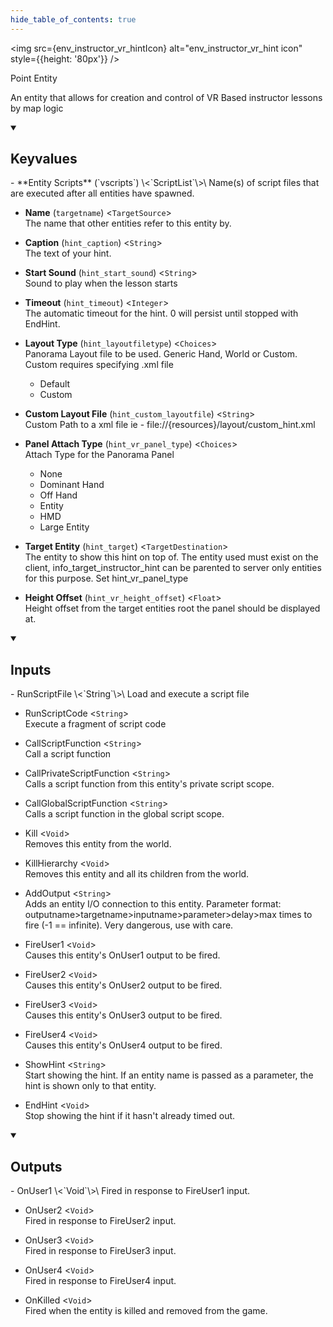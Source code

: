 ```yaml
---
hide_table_of_contents: true
---
```


<!---
!!!!!!
THIS PAGE IS AUTOGENERATED FROM GAME FGD DEFINITIONS!
DO NOT EDIT MANUALLY!
!!!!!!

In order to make edits, you can make an annotation file in /fgd_dump_overrides
-->



<img src={env_instructor_vr_hintIcon} alt="env_instructor_vr_hint icon" style={{height: '80px'}} />

Point Entity

An entity that allows for creation and control of VR Based instructor lessons by map logic

<details open>
<summary><h2>Keyvalues</h2></summary>
- **Entity Scripts** (`vscripts`) \<`ScriptList`\>\
Name(s) of script files that are executed after all entities have spawned.

- **Name** (`targetname`) \<`TargetSource`\>\
The name that other entities refer to this entity by.

- **Caption** (`hint_caption`) \<`String`\>\
The text of your hint.

- **Start Sound** (`hint_start_sound`) \<`String`\>\
Sound to play when the lesson starts

- **Timeout** (`hint_timeout`) \<`Integer`\>\
The automatic timeout for the hint. 0 will persist until stopped with EndHint.

- **Layout Type** (`hint_layoutfiletype`) \<`Choices`\>\
Panorama Layout file to be used.  Generic Hand, World or Custom.  Custom requires specifying .xml file
  - Default 
  - Custom 


- **Custom Layout File** (`hint_custom_layoutfile`) \<`String`\>\
Custom Path to a xml file ie - file://\{resources\}/layout/custom_hint.xml

- **Panel Attach Type** (`hint_vr_panel_type`) \<`Choices`\>\
Attach Type for the Panorama Panel
  - None 
  - Dominant Hand 
  - Off Hand 
  - Entity 
  - HMD 
  - Large Entity 


- **Target Entity** (`hint_target`) \<`TargetDestination`\>\
The entity to show this hint on top of. The entity used must exist on the client, info_target_instructor_hint can be parented to server only entities for this purpose. Set hint_vr_panel_type

- **Height Offset** (`hint_vr_height_offset`) \<`Float`\>\
Height offset from the target entities root the panel should be displayed at.


 </details>
<details open>
<summary><h2>Inputs</h2></summary>
- RunScriptFile \<`String`\>\
Load and execute a script file

- RunScriptCode \<`String`\>\
Execute a fragment of script code

- CallScriptFunction \<`String`\>\
Call a script function

- CallPrivateScriptFunction \<`String`\>\
Calls a script function from this entity's private script scope.

- CallGlobalScriptFunction \<`String`\>\
Calls a script function in the global script scope.

- Kill \<`Void`\>\
Removes this entity from the world.

- KillHierarchy \<`Void`\>\
Removes this entity and all its children from the world.

- AddOutput \<`String`\>\
Adds an entity I/O connection to this entity. Parameter format: outputname&gt;targetname>inputname&gt;parameter&gt;delay&gt;max times to fire (-1 == infinite). Very dangerous, use with care.

- FireUser1 \<`Void`\>\
Causes this entity's OnUser1 output to be fired.

- FireUser2 \<`Void`\>\
Causes this entity's OnUser2 output to be fired.

- FireUser3 \<`Void`\>\
Causes this entity's OnUser3 output to be fired.

- FireUser4 \<`Void`\>\
Causes this entity's OnUser4 output to be fired.

- ShowHint \<`String`\>\
Start showing the hint. If an entity name is passed as a parameter, the hint is shown only to that entity.

- EndHint \<`Void`\>\
Stop showing the hint if it hasn't already timed out.


 </details>
<details open>
<summary><h2>Outputs</h2></summary>
- OnUser1 \<`Void`\>\
Fired in response to FireUser1 input.

- OnUser2 \<`Void`\>\
Fired in response to FireUser2 input.

- OnUser3 \<`Void`\>\
Fired in response to FireUser3 input.

- OnUser4 \<`Void`\>\
Fired in response to FireUser4 input.

- OnKilled \<`Void`\>\
Fired when the entity is killed and removed from the game.


 </details>